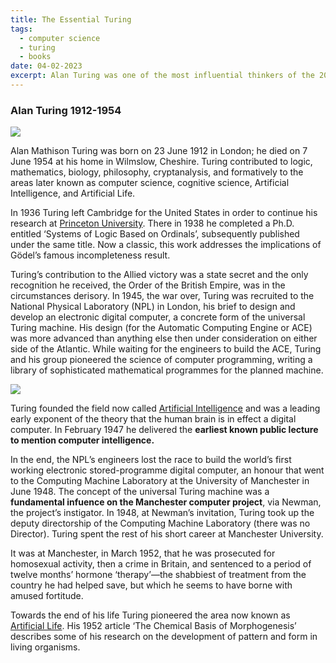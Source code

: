 ```yaml
---
title: The Essential Turing
tags:
  - computer science
  - turing
  - books
date: 04-02-2023
excerpt: Alan Turing was one of the most influential thinkers of the 20th century. In 1935, aged 22, he developed the mathematical theory upon which all subsequent stored-program digital computers are modeled.
---
```

### Alan Turing 1912-1954
<Image src="/images/alan_enigma.jpg" width={1703} height={1140} />

Alan Mathison Turing was born on 23 June 1912 in London; he died on 7 June 1954 at his home in Wilmslow, Cheshire.
Turing contributed to logic, mathematics, biology, philosophy, cryptanalysis, and formatively to the areas later known as computer science, cognitive science, Artificial Intelligence, and Artificial Life.

In 1936 Turing left Cambridge for the United States in order to continue his research at [Princeton University](https://www.princeton.edu/). There in 1938 he completed a Ph.D. entitled ‘Systems of Logic Based on Ordinals’, subsequently published under the same title. Now a classic, this work addresses the implications of Gödel’s famous incompleteness result.

Turing’s contribution to the Allied victory was a state secret and the only recognition he received, the Order of the British Empire, was in the circumstances derisory.
In 1945, the war over, Turing was recruited to the National Physical Laboratory (NPL) in London, his brief to design and develop an electronic digital computer, a concrete form of the universal Turing machine.
His design (for the Automatic Computing Engine or ACE) was more advanced than anything else then under consideration on either side of the Atlantic. While waiting for the engineers to build the ACE, Turing and his group pioneered the science of computer programming, writing a library of sophisticated mathematical programmes for the planned machine.

<Image src="/images/npl.jpg" width={1703} height={980} />

Turing founded the field now called [Artificial Intelligence](https://en.wikipedia.org/wiki/Artificial_intelligence) and was a leading early exponent of the theory that the human brain is in effect a digital computer. In February 1947 he delivered the **earliest known public lecture to mention computer intelligence.**

In the end, the NPL’s engineers lost the race to build the world’s first working electronic stored-programme digital computer, an honour that went to the Computing Machine Laboratory at the University of Manchester in June 1948.
The concept of the universal Turing machine was a **fundamental infuence on the Manchester computer project**, via Newman, the project’s instigator.
In 1948, at Newman’s invitation, Turing took up the deputy directorship of the Computing Machine Laboratory (there was no Director). Turing spent the rest of his short career at Manchester University.

It was at Manchester, in March 1952, that he was prosecuted for homosexual activity, then a crime in Britain, and sentenced to a period of twelve months’ hormone ‘therapy’—the shabbiest of treatment from the country he had helped save, but which he seems to have borne with amused fortitude.

Towards the end of his life Turing pioneered the area now known as [Artificial Life](https://www.britannica.com/technology/computer-simulation). His 1952 article ‘The Chemical Basis of Morphogenesis’ describes some of his research on the development of pattern and form in living organisms.


